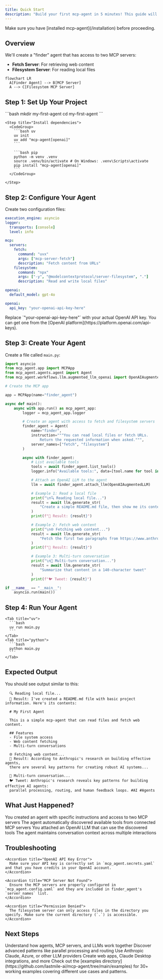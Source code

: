 ```yaml
---
title: Quick Start
description: "Build your first mcp-agent in 5 minutes! This guide will walk you through creating a simple agent that can read files and fetch web content."
---
```


<Info>
  Make sure you have [installed mcp-agent](/installation) before proceeding.
</Info>

## Overview

We'll create a "finder" agent that has access to two MCP servers:

- **Fetch Server**: For retrieving web content
- **Filesystem Server**: For reading local files

<Frame>

```mermaid
flowchart LR
  A[Finder Agent] --> B[MCP Server]
  A --> C[Filesystem MCP Server]
```

</Frame>

## Step 1: Set Up Your Project

<Steps>
    <Step title="Create a new directory">
      ```bash
      mkdir my-first-agent
      cd my-first-agent
      ```
    </Step>

    <Step title="Install dependencies">
      <CodeGroup>
        ```bash uv
        uv init
        uv add "mcp-agent[openai]"
        ```

        ```bash pip
        python -m venv .venv
        source .venv/bin/activate # On Windows: .venv\Scripts\activate 
        pip install "mcp-agent[openai]"
        ```
      </CodeGroup>

    </Step>

</Steps>

## Step 2: Configure Your Agent

Create two configuration files:

<Tab>

```yaml mcp_agent.config.yaml
execution_engine: asyncio
logger:
  transports: [console]
  level: info

mcp:
  servers:
    fetch:
      command: "uvx"
      args: ["mcp-server-fetch"]
      description: "Fetch content from URLs"
    filesystem:
      command: "npx"
      args: ["-y", "@modelcontextprotocol/server-filesystem", "."]
      description: "Read and write local files"

openai:
  default_model: gpt-4o
```

```yaml mcp_agent.secrets.yaml
openai:
  api_key: "your-openai-api-key-here"
```

</Tab>

<Warning>
  Replace `"your-openai-api-key-here"` with your actual OpenAI API key. You can
  get one from the [OpenAI platform](https://platform.openai.com/api-keys).
</Warning>

## Step 3: Create Your Agent

Create a file called `main.py`:

<CodeGroup>

```python main.py
import asyncio
from mcp_agent.app import MCPApp
from mcp_agent.agents.agent import Agent
from mcp_agent.workflows.llm.augmented_llm_openai import OpenAIAugmentedLLM

# Create the MCP app

app = MCPApp(name="finder_agent")

async def main():
    async with app.run() as mcp_agent_app:
        logger = mcp_agent_app.logger

        # Create an agent with access to fetch and filesystem servers
        finder_agent = Agent(
            name="finder",
            instruction="""You can read local files or fetch URLs.
                Return the requested information when asked.""",
            server_names=["fetch", "filesystem"]
        )

        async with finder_agent:
            # List available tools
            tools = await finder_agent.list_tools()
            logger.info("Available tools:", data=[tool.name for tool in tools.tools])

            # Attach an OpenAI LLM to the agent
            llm = await finder_agent.attach_llm(OpenAIAugmentedLLM)

            # Example 1: Read a local file
            print("\n🔍 Reading local file...")
            result = await llm.generate_str(
                "Create a simple README.md file, then show me its contents"
            )
            print(f"📄 Result: {result}")

            # Example 2: Fetch web content
            print("\n🌐 Fetching web content...")
            result = await llm.generate_str(
                "Fetch the first two paragraphs from https://www.anthropic.com/research/building-effective-agents"
            )
            print(f"📰 Result: {result}")

            # Example 3: Multi-turn conversation
            print("\n💬 Multi-turn conversation...")
            result = await llm.generate_str(
                "Summarize that content in a 140-character tweet"
            )
            print(f"🐦 Tweet: {result}")

if __name__ == "__main__":
    asyncio.run(main())
```

</CodeGroup>

## Step 4: Run Your Agent

<Tabs>

    <Tab title="uv">
      ```bash
      uv run main.py
      ```
    </Tab>
    <Tab title="python">
      ```bash
      python main.py
      ```
    </Tab>

</Tabs>

## Expected Output

You should see output similar to this:

```
  🔍 Reading local file...
  📄 Result: I've created a README.md file with basic project information. Here's its contents:

  # My First Agent

  This is a simple mcp-agent that can read files and fetch web content.

  ## Features
  - File system access
  - Web content fetching
  - Multi-turn conversations

  🌐 Fetching web content...
  📰 Result: According to Anthropic's research on building effective agents,
  there are several key patterns for creating robust AI systems...

  💬 Multi-turn conversation...
  🐦 Tweet: Anthropic's research reveals key patterns for building effective AI agents:
  parallel processing, routing, and human feedback loops. #AI #Agents
```

## What Just Happened?

<CardGroup cols={2}>
  <Card title="Agent Creation" icon="robot">
    You created an agent with specific instructions and access to two MCP
    servers
  </Card>
  <Card title="Tool Discovery" icon="search">
    The agent automatically discovered available tools from connected MCP
    servers
  </Card>
  <Card title="LLM Integration" icon="brain">
    You attached an OpenAI LLM that can use the discovered tools
  </Card>
  <Card title="Multi-turn Chat" icon="comments">
    The agent maintains conversation context across multiple interactions
  </Card>
</CardGroup>

## Troubleshooting

<AccordionGroup>

    <Accordion title="OpenAI API Key Error">
      Make sure your API key is correctly set in `mcp_agent.secrets.yaml` and that you have credits in your OpenAI account.
    </Accordion>

    <Accordion title="MCP Server Not Found">
      Ensure the MCP servers are properly configured in `mcp_agent.config.yaml` and they are included in finder_agent's `server_names` list.
    </Accordion>

    <Accordion title="Permission Denied">
      The filesystem server can only access files in the directory you specify. Make sure the current directory (`.`) is accessible.
    </Accordion>

</AccordionGroup>

## Next Steps

<CardGroup cols={2}>
  <Card
    title="Learn Core Concepts"
    icon="graduation-cap"
    href="/concepts/agents"
  >
    Understand how agents, MCP servers, and LLMs work together
  </Card>
  <Card
    title="Explore Workflow Patterns"
    icon="diagram-project"
    href="/workflows/overview"
  >
    Discover advanced patterns like parallel processing and routing
  </Card>
  <Card
    title="Try Different Providers"
    icon="shuffle"
    href="/configuration#model-provider-configuration"
  >
    Use Anthropic Claude, Azure, or other LLM providers
  </Card>
  <Card title="Build Integrations" icon="plug" href="/integrations/streamlit">
    Create web apps, Claude Desktop integrations, and more
  </Card>
</CardGroup>

<Tip>
  Check out the [examples
  directory](https://github.com/lastmile-ai/mcp-agent/tree/main/examples) for
  30+ working examples covering different use cases and patterns.
</Tip>

